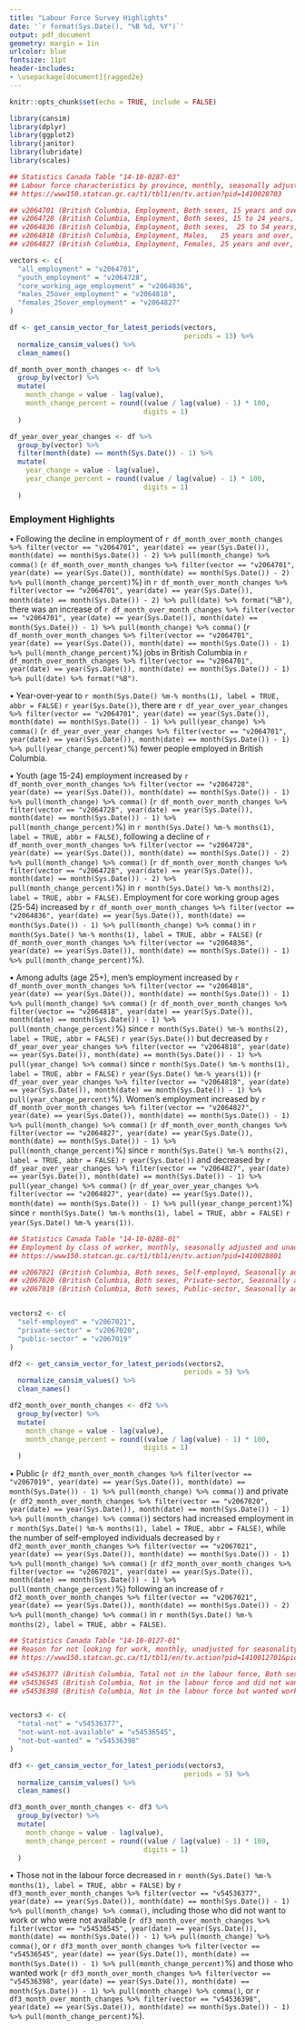 ```yaml
---
title: "Labour Force Survey Highlights"
date: '`r format(Sys.Date(), "%B %d, %Y")`'
output: pdf_document
geometry: margin = 1in
urlcolor: blue
fontsize: 11pt
header-includes:
- \usepackage[document]{ragged2e}
---
```



```r
knitr::opts_chunk$set(echo = TRUE, include = FALSE)

library(cansim)
library(dplyr)
library(ggplot2)
library(janitor)
library(lubridate)
library(scales)

## Statistics Canada Table "14-10-0287-03"
## Labour force characteristics by province, monthly, seasonally adjusted
## https://www150.statcan.gc.ca/t1/tbl1/en/tv.action?pid=1410028703

## v2064701 (British Columbia, Employment, Both sexes, 15 years and over, Estimate, Seasonally adjusted)
## v2064728 (British Columbia, Employment, Both sexes, 15 to 24 years, Estimate, Seasonally adjusted)
## v2064836 (British Columbia, Employment, Both sexes, 	25 to 54 years, Estimate, Seasonally adjusted)
## v2064818 (British Columbia, Employment, Males, 	25 years and over, Estimate, Seasonally adjusted)
## v2064827 (British Columbia, Employment, Females, 25 years and over, Estimate, Seasonally adjusted)

vectors <- c(
  "all_employment" = "v2064701",
  "youth_employment" = "v2064728",
  "core_working_age_employment" = "v2064836",
  "males_25over_employment" = "v2064818",
  "females_25over_employment" = "v2064827"
)

df <- get_cansim_vector_for_latest_periods(vectors,
                                           periods = 13) %>%
  normalize_cansim_values() %>%
  clean_names()

df_month_over_month_changes <- df %>%
  group_by(vector) %>%
  mutate(
    month_change = value - lag(value),
    month_change_percent = round((value / lag(value) - 1) * 100,
                                 digits = 1)
  )

df_year_over_year_changes <- df %>%
  group_by(vector) %>%
  filter(month(date) == month(Sys.Date()) - 1) %>%
  mutate(
    year_change = value - lag(value),
    year_change_percent = round((value / lag(value) - 1) * 100,
                                 digits = 1)
  )
```

### Employment Highlights

• Following the decline in employment of `r df_month_over_month_changes %>% filter(vector == "v2064701", year(date) == year(Sys.Date()), month(date) == month(Sys.Date()) - 2) %>% pull(month_change) %>% comma()` (`r df_month_over_month_changes %>% filter(vector == "v2064701", year(date) == year(Sys.Date()), month(date) == month(Sys.Date()) - 2) %>% pull(month_change_percent)`%) in `r df_month_over_month_changes %>% filter(vector == "v2064701", year(date) == year(Sys.Date()), month(date) == month(Sys.Date()) - 2) %>% pull(date) %>% format("%B")`, there was an increase of `r df_month_over_month_changes %>% filter(vector == "v2064701", year(date) == year(Sys.Date()), month(date) == month(Sys.Date()) - 1) %>% pull(month_change) %>% comma()` (`r df_month_over_month_changes %>% filter(vector == "v2064701", year(date) == year(Sys.Date()), month(date) == month(Sys.Date()) - 1) %>% pull(month_change_percent)`%) jobs in British Columbia in `r df_month_over_month_changes %>% filter(vector == "v2064701", year(date) == year(Sys.Date()), month(date) == month(Sys.Date()) - 1) %>% pull(date) %>% format("%B")`.

• Year-over-year to `r month(Sys.Date() %m-% months(1), label = TRUE, abbr = FALSE)` `r year(Sys.Date())`, there are `r df_year_over_year_changes %>% filter(vector == "v2064701", year(date) == year(Sys.Date()), month(date) == month(Sys.Date()) - 1) %>% pull(year_change) %>% comma()` (`r df_year_over_year_changes %>% filter(vector == "v2064701", year(date) == year(Sys.Date()), month(date) == month(Sys.Date()) - 1) %>% pull(year_change_percent)`%) fewer people employed in British Columbia.

• Youth (age 15-24) employment increased by `r df_month_over_month_changes %>% filter(vector == "v2064728", year(date) == year(Sys.Date()), month(date) == month(Sys.Date()) - 1) %>% pull(month_change) %>% comma()` (`r df_month_over_month_changes %>% filter(vector == "v2064728", year(date) == year(Sys.Date()), month(date) == month(Sys.Date()) - 1) %>% pull(month_change_percent)`%) in `r month(Sys.Date() %m-% months(1), label = TRUE, abbr = FALSE)`, following a decline of `r df_month_over_month_changes %>% filter(vector == "v2064728", year(date) == year(Sys.Date()), month(date) == month(Sys.Date()) - 2) %>% pull(month_change) %>% comma()` (`r df_month_over_month_changes %>% filter(vector == "v2064728", year(date) == year(Sys.Date()), month(date) == month(Sys.Date()) - 2) %>% pull(month_change_percent)`%) in `r month(Sys.Date() %m-% months(2), label = TRUE, abbr = FALSE)`. Employment for core working group ages (25-54) increased by `r df_month_over_month_changes %>% filter(vector == "v2064836", year(date) == year(Sys.Date()), month(date) == month(Sys.Date()) - 1) %>% pull(month_change) %>% comma()` in `r month(Sys.Date() %m-% months(1), label = TRUE, abbr = FALSE)` (`r df_month_over_month_changes %>% filter(vector == "v2064836", year(date) == year(Sys.Date()), month(date) == month(Sys.Date()) - 1) %>% pull(month_change_percent)`%).

• Among adults (age 25+), men’s employment increased by `r df_month_over_month_changes %>% filter(vector == "v2064818", year(date) == year(Sys.Date()), month(date) == month(Sys.Date()) - 1) %>% pull(month_change) %>% comma()` (`r df_month_over_month_changes %>% filter(vector == "v2064818", year(date) == year(Sys.Date()), month(date) == month(Sys.Date()) - 1) %>% pull(month_change_percent)`%) since `r month(Sys.Date() %m-% months(2), label = TRUE, abbr = FALSE)` `r year(Sys.Date())` but decreased by `r df_year_over_year_changes %>% filter(vector == "v2064818", year(date) == year(Sys.Date()), month(date) == month(Sys.Date()) - 1) %>% pull(year_change) %>% comma()` since `r month(Sys.Date() %m-% months(1), label = TRUE, abbr = FALSE)` `r year(Sys.Date() %m-% years(1))` (`r df_year_over_year_changes %>% filter(vector == "v2064818", year(date) == year(Sys.Date()), month(date) == month(Sys.Date()) - 1) %>% pull(year_change_percent)`%). Women’s employment increased by `r df_month_over_month_changes %>% filter(vector == "v2064827", year(date) == year(Sys.Date()), month(date) == month(Sys.Date()) - 1) %>% pull(month_change) %>% comma()` (`r df_month_over_month_changes %>% filter(vector == "v2064827", year(date) == year(Sys.Date()), month(date) == month(Sys.Date()) - 1) %>% pull(month_change_percent)`%) since `r month(Sys.Date() %m-% months(2), label = TRUE, abbr = FALSE)` `r year(Sys.Date())` and decreased by `r df_year_over_year_changes %>% filter(vector == "v2064827", year(date) == year(Sys.Date()), month(date) == month(Sys.Date()) - 1) %>% pull(year_change) %>% comma()` (`r df_year_over_year_changes %>% filter(vector == "v2064827", year(date) == year(Sys.Date()), month(date) == month(Sys.Date()) - 1) %>% pull(year_change_percent)`%) since `r month(Sys.Date() %m-% months(1), label = TRUE, abbr = FALSE)` `r year(Sys.Date() %m-% years(1))`.


```r
## Statistics Canada Table "14-10-0288-01"
## Employment by class of worker, monthly, seasonally adjusted and unadjusted, last 5 months
## https://www150.statcan.gc.ca/t1/tbl1/en/tv.action?pid=1410028801

## v2067021 (British Columbia, Both sexes, Self-employed, Seasonally adjusted, Estimate)
## v2067020 (British Columbia, Both sexes, Private-sector, Seasonally adjusted, Estimate)
## v2067019 (British Columbia, Both sexes, Public-sector, Seasonally adjusted, Estimate)


vectors2 <- c(
  "self-employed" = "v2067021",
  "private-sector" = "v2067020",
  "public-sector" = "v2067019"
)

df2 <- get_cansim_vector_for_latest_periods(vectors2,
                                           periods = 5) %>%
  normalize_cansim_values() %>%
  clean_names()

df2_month_over_month_changes <- df2 %>%
  group_by(vector) %>%
  mutate(
    month_change = value - lag(value),
    month_change_percent = round((value / lag(value) - 1) * 100,
                                 digits = 1)
  )
```

• Public (`r df2_month_over_month_changes %>% filter(vector == "v2067019", year(date) == year(Sys.Date()), month(date) == month(Sys.Date()) - 1) %>% pull(month_change) %>% comma()`) and private (`r df2_month_over_month_changes %>% filter(vector == "v2067020", year(date) == year(Sys.Date()), month(date) == month(Sys.Date()) - 1) %>% pull(month_change) %>% comma()`) sectors had increased employment in `r month(Sys.Date() %m-% months(1), label = TRUE, abbr = FALSE)`, while the number of self-employed individuals decreased by `r df2_month_over_month_changes %>% filter(vector == "v2067021", year(date) == year(Sys.Date()), month(date) == month(Sys.Date()) - 1) %>% pull(month_change) %>% comma()` (`r df2_month_over_month_changes %>% filter(vector == "v2067021", year(date) == year(Sys.Date()), month(date) == month(Sys.Date()) - 1) %>% pull(month_change_percent)`%) following an increase of `r df2_month_over_month_changes %>% filter(vector == "v2067021", year(date) == year(Sys.Date()), month(date) == month(Sys.Date()) - 2) %>% pull(month_change) %>% comma()` in `r month(Sys.Date() %m-% months(2), label = TRUE, abbr = FALSE)`.

```r
## Statistics Canada Table "14-10-0127-01"
## Reason for not looking for work, monthly, unadjusted for seasonality
## https://www150.statcan.gc.ca/t1/tbl1/en/tv.action?pid=1410012701&pickMembers%5B0%5D=1.11&pickMembers%5B1%5D=3.1&pickMembers%5B2%5D=4.1

## v54536377 (British Columbia, Total not in the labour force, Both sexes, 15 years and over)	
## v54536545 (British Columbia, Not in the labour force and did not want work or not available, Both sexes, 15 years and over)
## v54536398 (British Columbia, Not in the labour force but wanted work, Both sexes, 15 years and over)	


vectors3 <- c(
  "total-not" = "v54536377",
  "not-want-not-available" = "v54536545",
  "not-but-wanted" = "v54536398"
)

df3 <- get_cansim_vector_for_latest_periods(vectors3,
                                           periods = 5) %>%
  normalize_cansim_values() %>%
  clean_names()

df3_month_over_month_changes <- df3 %>%
  group_by(vector) %>%
  mutate(
    month_change = value - lag(value),
    month_change_percent = round((value / lag(value) - 1) * 100,
                                 digits = 1)
  )
```

• Those not in the labour force decreased in `r month(Sys.Date() %m-% months(1), label = TRUE, abbr = FALSE)` by `r df3_month_over_month_changes %>% filter(vector == "v54536377", year(date) == year(Sys.Date()), month(date) == month(Sys.Date()) - 1) %>% pull(month_change) %>% comma()`, including those who did not want to work or who were not available (`r df3_month_over_month_changes %>% filter(vector == "v54536545", year(date) == year(Sys.Date()), month(date) == month(Sys.Date()) - 1) %>% pull(month_change) %>% comma()`, or `r df3_month_over_month_changes %>% filter(vector == "v54536545", year(date) == year(Sys.Date()), month(date) == month(Sys.Date()) - 1) %>% pull(month_change_percent)`%) and those who wanted work (`r df3_month_over_month_changes %>% filter(vector == "v54536398", year(date) == year(Sys.Date()), month(date) == month(Sys.Date()) - 1) %>% pull(month_change) %>% comma()`, or `r df3_month_over_month_changes %>% filter(vector == "v54536398", year(date) == year(Sys.Date()), month(date) == month(Sys.Date()) - 1) %>% pull(month_change_percent)`%).
